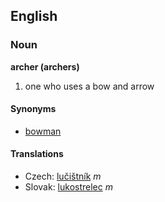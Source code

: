 == English ==
=== Noun ===
'''archer (archers)'''
# one who uses a bow and arrow
==== Synonyms ====
* [[bowman]]
==== Translations ====
*Czech: [[lučištník]] ''m''
*Slovak: [[lukostrelec#Slovak|lukostrelec]] ''m''